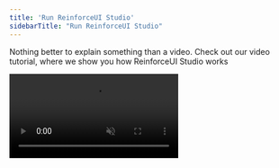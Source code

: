 ```yaml
---
title: 'Run ReinforceUI Studio'
sidebarTitle: "Run ReinforceUI Studio"
---
```


Nothing better to explain something than a video. Check out our video tutorial, where we show you how ReinforceUI Studio works

<Frame caption="ReinforceUI Studio Initial Tutorial ">
  <video
    controls
    autoPlay
    loop
    muted
    src="/images/new_tutorial.mp4"
  />
</Frame>


## Run ReinforceUI Studio
Getting started with ReinforceUI Studio is simple and straightforward. After run `python main.py` Follow these easy steps:

1. Launch the Application: Upon opening the app, you’ll be greeted with a welcoming window to begin your journey.

2. Select Your RL Platform: Choose from popular RL platforms like Gymnasium, DeepMind Control Suite, or MuJoCo.

3. Choose Your Environment: Select the specific environment from a list of available options tailored to your chosen platform.

4. Pick Your Algorithm: Select the algorithm you want to use for training your model. Choose from a variety of popular algorithms like SAC, TD3, PPO and more.

5. Configure Training Parameters: Customize your training parameters or use the default settings to get started quickly.

6. Hit "Start" to begin the training process.

7. Visualize Progress: Watch real-time training and evaluation curves to track your model’s performance.

And that’s it! You’re ready to train your model.


<Warning>
    ReinforceUI Studio is designed primarily for continuous action space environments and algorithms.

    We now support discrete action space as well, including DQN. However, environments like MuJoCo and DeepMind Control Suite work only with continuous action spaces,
    so the number of available environments for discrete action space is limited.

    If you have suggestions for discrete action space environments, let us know—we’d be happy to include them in ReinforceUI Studio!
</Warning>